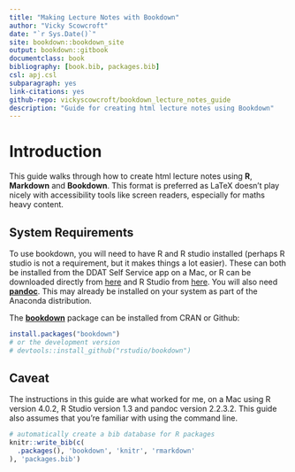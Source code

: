 ```yaml
--- 
title: "Making Lecture Notes with Bookdown"
author: "Vicky Scowcroft"
date: "`r Sys.Date()`"
site: bookdown::bookdown_site
output: bookdown::gitbook
documentclass: book
bibliography: [book.bib, packages.bib]
csl: apj.csl
subparagraph: yes
link-citations: yes
github-repo: vickyscowcroft/bookdown_lecture_notes_guide
description: "Guide for creating html lecture notes using Bookdown"
---
```



# Introduction {-}

This guide walks through how to create html lecture notes using **R**, **Markdown** and **Bookdown**. This format is preferred as LaTeX doesn't play nicely with accessibility tools like screen readers, especially for maths heavy content. 

## System Requirements {-}

To use bookdown, you will need to have R and R studio installed (perhaps R studio is not a requirement, but it makes things a lot easier). These can both be installed from the DDAT Self Service app on a Mac, or R can be downloaded directly from [here](https://cran.r-project.org/) and R Studio from [here](https://rstudio.com/products/rstudio/download/). You will also need [**pandoc**](https://pandoc.org/index.html). This may already be installed on your system as part of the Anaconda distribution.

The [**bookdown**](https://bookdown.org/yihui/bookdown/) package can be installed from CRAN or Github:

```r
install.packages("bookdown")
# or the development version
# devtools::install_github("rstudio/bookdown")
```

## Caveat {-}

The instructions in this guide are what worked for me, on a Mac using R version 4.0.2, R Studio version 1.3 and pandoc version 2.2.3.2. This guide also assumes that you're familiar with using the command line.

```r
# automatically create a bib database for R packages
knitr::write_bib(c(
  .packages(), 'bookdown', 'knitr', 'rmarkdown'
), 'packages.bib')
```
